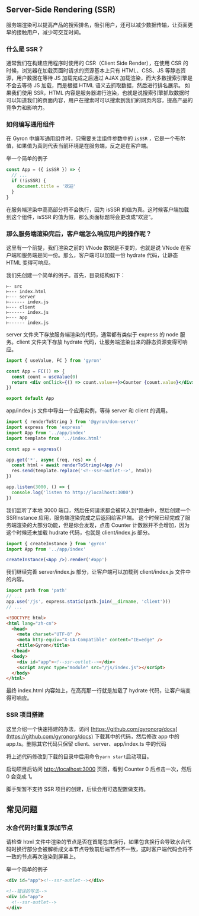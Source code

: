 ## Server-Side Rendering (SSR)

服务端渲染可以提高产品的搜索排名，吸引用户，还可以减少数据传输，让页面更早的接触用户，减少可交互时间。

### 什么是 SSR？

通常我们在构建应用程序时使用的 CSR（Client Side Render），在使用 CSR 的时候，浏览器在加载页面时请求的资源基本上只有 HTML、CSS、JS 等静态资源，用户数据在等待 JS 加载完成之后通过 AJAX 加载渲染，而大多数搜索引擎是不会去等待 JS 加载，而是根据 HTML 语义去抓取数据，然后进行排名展示。
如果我们使用 SSR，HTML 内容是服务器进行渲染，也就是说搜索引擎抓取数据时可以知道我们的页面内容，用户在搜索时可以搜索到我们的网页内容，提高产品的竞争力和影响力。

### 如何编写通用组件

在 Gyron 中编写通用组件时，只需要关注组件参数中的 `isSSR` ，它是一个布尔值，如果值为真则代表当前环境是在服务端，反之是在客户端。

举一个简单的例子

```jsx line=4
const App = ({ isSSR }) => {
  // ...
  if (!isSSR) {
    document.title = '欢迎'
  }
}
```

在服务端渲染中高亮部分将不会执行，因为 isSSR 的值为真。这时候客户端加载到这个组件，isSSR 的值为假，那么页面标题将会更改成“欢迎”。

### 那么服务端渲染完后，客户端怎么响应用户的操作呢？

这里有一个前提，我们渲染之前的 VNode 数据是不变的，也就是说 VNode 在客户端和服务端是同一份。那么，客户端可以加载一份 hydrate 代码，让静态 HTML 变得可响应。

我们先创建一个简单的例子。首先，目录结构如下：

```
⊢- src
⊢--- index.html
⊢--- server
⊢------ index.js
⊢--- client
⊢------ index.js
⊢--- app
⊢------ index.js
```

server 文件夹下存放服务端渲染的代码，通常都有类似于 express 的 node 服务。client 文件夹下存放 hydrate 代码，让服务端渲染出来的静态资源变得可响应。

```jsx filename=app/index.js
import { useValue, FC } from 'gyron'

const App = FC(() => {
  const count = useValue(0)
  return <div onClick={() => count.value++}>Counter {count.value}</div>
})

export default App
```

app/index.js 文件中导出一个应用实例，等待 server 和 client 的调用。

```jsx filename=server/index.js
import { renderToString } from '@gyron/dom-server'
import express from 'express'
import App from '../app/index'
import template from '../index.html'

const app = express()

app.get('*', async (req, res) => {
  const html = await renderToString(<App />)
  res.send(template.replace('<!--ssr-outlet-->', html))
})

app.listen(3000, () => {
  console.log('listen to http://localhost:3000')
})
```

我们监听了本地 3000 端口，然后任何请求都会被转入到\*路由中，然后创建一个 SSRInstance 应用，服务端渲染完成之后返回给客户端。
这个时候已经完成了服务端渲染的大部分功能，但是你会发现，点击 Counter 计数器并不会增加，因为这个时候还未加载 hudrate 代码，也就是 client/index.js 部分。

```jsx filename=client/index.js
import { createInstance } from 'gyron'
import App from '../app/index'

createInstance(<App />).render('#app')
```

我们继续完善 server/index.js 部分，让客户端可以加载到 client/index.js 文件中的内容。

```jsx filename=server/index.js
import path from 'path'
// ...
app.use('/js', express.static(path.join(__dirname, 'client')))
// ...
```

```html filename=index.html line=10
<!DOCTYPE html>
<html lang="zh-cn">
  <head>
    <meta charset="UTF-8" />
    <meta http-equiv="X-UA-Compatible" content="IE=edge" />
    <title>Gyron</title>
  </head>
  <body>
    <div id="app"><!--ssr-outlet--></div>
    <script async type="module" src="/js/index.js"></script>
  </body>
</html>
```

最终 index.html 内容如上，在高亮那一行就是加载了 hydrate 代码，让客户端变得可响应。

### SSR 项目搭建

这里介绍一个快速搭建的办法，访问 [https://github.com/gyronorg/docs](https://github.com/gyronorg/docs) 下载其中的代码，然后修改 app 中的 app.ts。删除其它代码只保留 client、server、app/index.ts 中的代码

将上述代码修改到下载的目录中后用命令`yarn start`启动项目。

启动项目后访问 [http://localhost:3000](http://localhost:3000) 页面，看到 Counter 0 后点击一次，然后 0 会变成 1。

脚手架暂不支持 SSR 项目的创建，后续会用可选配置做支持。

## 常见问题

### 水合代码时重复添加节点

请检查 html 文件中渲染的节点是否在首尾包含换行，如果包含换行会导致水合代码时换行部分会被解析成文本节点导致前后端节点不一致，这时客户端代码会将不一致的节点再次渲染到屏幕上。

举一个简单的例子

```html
<div id="app"><!--ssr-outlet--></div>

<!--错误的写法-->
<div id="app">
  <!--ssr-outlet-->
</div>
```
